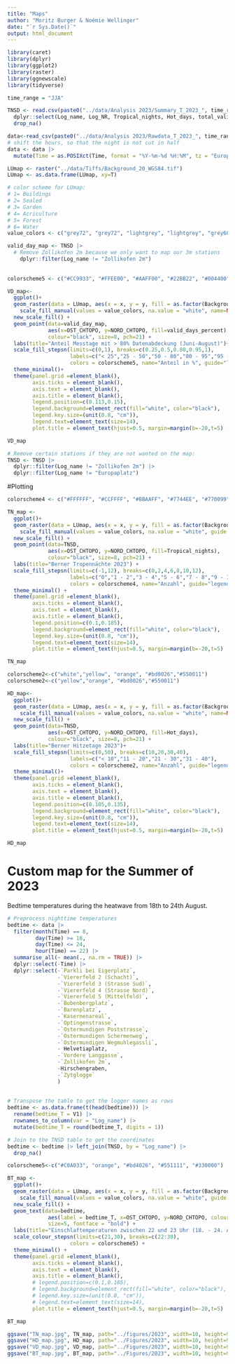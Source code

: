 ```yaml
---
title: "Maps"
author: "Moritz Burger & Noémie Wellinger"
date: "`r Sys.Date()`"
output: html_document
---
```


```r
library(caret)
library(dplyr)
library(ggplot2)
library(raster)
library(ggnewscale)
library(tidyverse)
```

```r
time_range = "JJA"
```

```r
TNSD <- read.csv(paste0("../data/Analysis 2023/Summary_T_2023_", time_range, ".csv")) |>
  dplyr::select(Log_name, Log_NR, Tropical_nights, Hot_days, total_valid_days, valid_days_percent, NORD_CHTOPO, OST_CHTOPO) |>
  drop_na()

data<-read_csv(paste0("../data/Analysis 2023/Rawdata_T_2023_", time_range, ".csv"))
# shift the hours, so that the night is not cut in half
data <- data |>
  mutate(Time = as.POSIXct(Time, format = "%Y-%m-%d %H:%M", tz = "Europe/Zurich"))
```

```r
LUmap <- raster("../data/Tiffs/Background_20_WGS84.tif")
LUmap <- as.data.frame(LUmap, xy=T)

# color scheme for LUmap:
# 1= Buildings
# 2= Sealed       
# 3= Garden       
# 4= Acriculture  
# 5= Forest    
# 6= Water   
value_colors <- c("grey72", "grey72", "lightgrey", "lightgrey", "grey68", "lightblue")
```

```r
valid_day_map <- TNSD |>
  # Remove Zollikofen 2m because we only want to map our 3m stations
    dplyr::filter(Log_name != "Zollikofen 2m")
  
  
colorscheme5 <- c("#CC9933", "#FFEE00", "#AAFF00", "#22BB22", "#004400")

VD_map<-
  ggplot()+
  geom_raster(data = LUmap, aes(x = x, y = y, fill = as.factor(Background_20_WGS84))) +
    scale_fill_manual(values = value_colors, na.value = "white", name=NULL, guide = F) +
  new_scale_fill() +
  geom_point(data=valid_day_map, 
             aes(x=OST_CHTOPO, y=NORD_CHTOPO, fill=valid_days_percent), 
             colour="black", size=8, pch=21) + 
  labs(title="Anteil Messtage mit > 80% Datenabdeckung (Juni-August)")+
  scale_fill_stepsn(limits=c(0,1), breaks=c(0.25,0.5,0.80,0.95,1), 
                    labels=c("< 25","25 - 50","50 - 80","80 - 95","95 - 100"),
                    colors = colorscheme5, name="Anteil in %", guide="legend")+
  theme_minimal()+
  theme(panel.grid =element_blank(),
        axis.ticks = element_blank(),
        axis.text = element_blank(),
        axis.title = element_blank(),
        legend.position=c(0.113,0.15),
        legend.background=element_rect(fill="white", color="black"),
        legend.key.size=(unit(0.8, "cm")),
        legend.text=element_text(size=14),
        plot.title = element_text(hjust=0.5, margin=margin(b=-20,t=5) ,size=18))

VD_map
```


```r
# Remove certain stations if they are not wanted on the map:
TNSD <- TNSD |>
  dplyr::filter(Log_name != "Zollikofen 2m") |>
  dplyr::filter(Log_name != "Europaplatz")
```

#Plotting
```r
colorscheme4 <- c("#FFFFFF", "#CCFFFF", "#BBAAFF", "#7744EE", "#770099", "#550028")

TN_map <-
  ggplot()+
  geom_raster(data = LUmap, aes(x = x, y = y, fill = as.factor(Background_20_WGS84))) +
    scale_fill_manual(values = value_colors, na.value = "white", guide = F) +
  new_scale_fill() +
  geom_point(data=TNSD, 
             aes(x=OST_CHTOPO, y=NORD_CHTOPO, fill=Tropical_nights), 
             colour="black", size=8, pch=21) +
  labs(title="Berner Tropennächte 2023") +
  scale_fill_stepsn(limits=c(-1,12), breaks=c(0,2,4,6,8,10,12), 
                    labels=c("0","1 - 2","3 - 4","5 - 6","7 - 8","9 - 10","> 10"),
                    colors = colorscheme4, name="Anzahl", guide="legend") +
  theme_minimal() +
  theme(panel.grid =element_blank(),
        axis.ticks = element_blank(),
        axis.text = element_blank(),
        axis.title = element_blank(),
        legend.position=c(0.1,0.185),
        legend.background=element_rect(fill="white", color="black"),
        legend.key.size=(unit(0.8, "cm")),
        legend.text=element_text(size=14),
        plot.title = element_text(hjust=0.5, margin=margin(b=-20,t=5) ,size=18))

TN_map
```

```r
colorscheme2<-c("white","yellow", "orange", "#bd0026","#550011")
colorscheme2<-c("yellow","orange", "#bd0026","#550011")

HD_map<-
  ggplot()+
  geom_raster(data = LUmap, aes(x = x, y = y, fill = as.factor(Background_20_WGS84))) +
    scale_fill_manual(values = value_colors, na.value = "white", name=NULL, guide = F) +
  new_scale_fill() +
  geom_point(data=TNSD, 
             aes(x=OST_CHTOPO, y=NORD_CHTOPO, fill=Hot_days), 
             colour="black", size=8, pch=21) + 
  labs(title="Berner Hitzetage 2023")+
  scale_fill_stepsn(limits=c(0,50), breaks=c(10,20,30,40), 
                    labels=c("< 10","11 - 20","21 - 30","31 - 40"),
                    colors = colorscheme2, name="Anzahl", guide="legend")+
  theme_minimal()+
  theme(panel.grid =element_blank(),
        axis.ticks = element_blank(),
        axis.text = element_blank(),
        axis.title = element_blank(),
        legend.position=c(0.105,0.135),
        legend.background=element_rect(fill="white", color="black"),
        legend.key.size=(unit(0.8, "cm")),
        legend.text=element_text(size=14),
        plot.title = element_text(hjust=0.5, margin=margin(b=-20,t=5) ,size=18))

HD_map
```


# Custom map for the Summer of 2023
Bedtime temperatures during the heatwave from 18th to 24th August.

```r
# Preprocess nighttime temperatures
bedtime <- data |>
  filter(month(Time) == 8, 
         day(Time) >= 18,
         day(Time) <= 24,
         hour(Time) == 22) |>
  summarise_all(~ mean(., na.rm = TRUE)) |>
  dplyr::select(-Time) |>
  dplyr::select(-`Parkli bei Eigerplatz`,
                -`Viererfeld 2 (Schacht)`,
                -`Viererfeld 3 (Strasse Sud)`,
                -`Viererfeld 4 (Strasse Nord)`,
                -`Viererfeld 5 (Mittelfeld)`,
                -`Bubenbergplatz`,
                -`Barenplatz`,
                -`Kasernenareal`,
                -`Optingenstrasse`,
                -`Ostermundigen Poststrasse`,
                -`Ostermundigen Schermenweg`,
                -`Ostermundigen Wegmuhlegassli`,
                - Helvetiaplatz,
                -`Vordere Langgasse`,
                -`Zollikofen 2m`,
                -Hirschengraben,
                -`Zytglogge`
                )
  
  
# Transpose the table to get the logger names as rows
bedtime <- as.data.frame(t(head(bedtime))) |> 
  rename(bedtime_T = V1) |> 
  rownames_to_column(var = "Log_name") |>
  mutate(bedtime_T = round(bedtime_T, digits = 1))

# Join to the TNSD table to get the coordinates
bedtime <- bedtime |> left_join(TNSD, by = "Log_name") |>
  drop_na()
```

```r
colorscheme5<-c("#C0A033", "orange", "#bd4026", "#551111", "#330000")

BT_map <-
  ggplot()+
  geom_raster(data = LUmap, aes(x = x, y = y, fill = as.factor(Background_20_WGS84))) +
    scale_fill_manual(values = value_colors, na.value = "white", guide = F) +
  new_scale_fill() +
  geom_text(data=bedtime, 
             aes(label = bedtime_T, x=OST_CHTOPO, y=NORD_CHTOPO, colour=bedtime_T), 
             size=5, fontface = "bold") +
  labs(title="Einschlaftemperaturen zwischen 22 und 23 Uhr (18. - 24. August)") +
  scale_colour_stepsn(limits=c(21,30), breaks=c(22:30), 
                    colors = colorscheme5) +
  theme_minimal() +
  theme(panel.grid =element_blank(),
        axis.ticks = element_blank(),
        axis.text = element_blank(),
        axis.title = element_blank(),
        # legend.position=c(0.1,0.185),
        # legend.background=element_rect(fill="white", color="black"),
        # legend.key.size=(unit(0.8, "cm")),
        # legend.text=element_text(size=14),
        plot.title = element_text(hjust=0.5, margin=margin(b=-20,t=5) ,size=18))

BT_map
```

```r
ggsave("TN_map.jpg", TN_map, path="../figures/2023", width=10, height=9.5375)
ggsave("HD_map.jpg", HD_map, path="../Figures/2023", width=10, height=9.5375)
ggsave("VD_map.jpg", VD_map, path="../Figures/2023", width=10, height=9.5375)
ggsave("BT_map.jpg", BT_map, path="../Figures/2023", width=10, height=9.5375)
```



